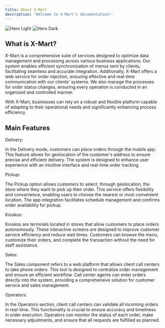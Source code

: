 ```yaml
---
title: About X-Mart
description: 'Welcome to X-Mart’s documentation!'
---
```


<img
  className="block dark:hidden"
  src="https://s3.us-east-2.amazonaws.com/admin.artisncore.dev/products/logonegro.png"
  alt="Hero Light"
/>
<img
  className="hidden dark:block"
  src="https://s3.us-east-2.amazonaws.com/admin.artisncore.dev/products/logorojo.png"
  alt="Hero Dark"
/>


## What is X-Mart?

X-Mart is a comprehensive suite of services designed to optimize data management and processing across various business applications. Our system enables efficient synchronization of menus sent by clients, facilitating seamless and accurate integration. Additionally, X-Mart offers a web service for order injection, ensuring effective and real-time communication with our clients' systems. We also manage the processes for order status changes, ensuring every operation is conducted in an organized and controlled manner.

With X-Mart, businesses can rely on a robust and flexible platform capable of adapting to their operational needs and significantly enhancing process efficiency.

## Main Features

Delivery:

In the Delivery mode, customers can place orders through the mobile app. This feature allows for geolocation of the customer's address to ensure precise and efficient delivery. The system is designed to enhance user experience with an intuitive interface and real-time order tracking.

Pickup:

The Pickup option allows customers to select, through geolocation, the store where they want to pick up their order. This service offers flexibility and convenience, enabling users to choose the nearest or most convenient location. The app integration facilitates schedule management and confirms order availability for pickup.

Kioskos:

Kioskos are terminals located in stores that allow customers to place orders autonomously. These interactive screens are designed to improve customer service efficiency and reduce wait times. Customers can browse the menu, customize their orders, and complete the transaction without the need for staff assistance.

Sales:

The Sales component refers to a web platform that allows client call centers to take phone orders. This tool is designed to centralize order management and ensure an efficient workflow. Call center agents can enter orders directly into the system, providing a comprehensive solution for customer service and sales management.


Operators:

In the Operators section, client call centers can validate all incoming orders in real-time. This functionality is crucial to ensure accuracy and timeliness in order execution. Operators can monitor the status of each order, make necessary adjustments, and ensure that all requests are fulfilled as planned.